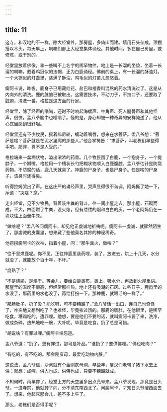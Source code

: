 ```yaml
---
---
---
```

title: 11
---



这寺，和汉地的不一样，除大经堂外，那房屋，多倚山而建。墙用石头垒成，顶棚搭以木头。每天早上，喇嘛们都上大经堂集体诵经。其他时间，多在自己房里，或修炼，或干别的。

经堂里放着佛像，和一些叫不上名字的稀罕物件。地上是一长溜的坐垫，坐着一长溜的喇嘛，戴着鸡冠似的法帽，正为白鹿诵经。佛前的桌上，有一长溜的酥油灯。一个大锅似的灯盏里，装满了酥油，鸡毛似的灯苗儿忽悠着。

瘸阿卡说，昨夜，鹿身子已用藏红花、盐巴和檀香料混熬的药水清洗过了。这是从内向外的清洗。鹿的脏腑已被取出。这需要技术，不动刀子，不拉口子，还要取了脏腑，清洗一番。格拉是这方面的行家。

经堂里，除了经声的嗡嗡，还时不时响起海螺声、牛角声、死人腿骨声和其他怪声，很快，孟八爷脑中也嗡嗡了。怪的是，身心却被一种奇异的安祥腌透了，他从心底里感到很舒坦。

经堂里还有不少牧民，摇着嘛尼轮，蠕动着嘴唇，想来在求菩萨。孟八爷想：“菩萨是啥？菩萨就是在泥水里爬的那些人。”他合掌祷告：“求菩萨，叫老栋们早些得手吧。那罪，真不是人受的。”

格拉端来一盆糊状物，溢出浓浓的药香。几个牧民围了白鹿，一个抱身子，一个提脖子，一个掰嘴。格拉用一个槽状长勺把糊状物顺入白鹿腹腔。孟八爷估计是防腐药物，不防腐的话，鹿几天就臭了。神鹿的尸身子，也是尸身子。任是啥的尸身子，该臭时还得臭。

听得拉姆哭出了声。在这庄严的诵经声里，哭声显得很不谐调。阿妈撕了她一下，斥道：“哭啥？念。”

走出经堂，见不少牧民，背着装牛粪的背斗，往一间小屋走去。那小屋，石砌而成，不大，四面燃了牛粪，没火焰，但有缕缕的烟和白白的灰。一个老阿妈仍在一块块往上面垒牛粪。

“做啥呢？”孟八爷问瘸阿卡，却见他正虔诚地祈祷呢。瘸阿卡一虔诚，就骤然陌生了，那虔诚的皮囊里，想来藏了些他莫名其妙的神秘稀奇。

他捞捞瘸阿卡的衣袖，指着小屋，问：“那牛粪火，做啥？”

“往干里烘鹿呢。你不见，正往神鹿里装药哩，装了，放进去，烘上十几天，水分就没了，就能放个百十年，不坏。”

“烧熟了？”

“不是烧熟，是烘干。等会儿，要给白鹿裹布，裹上，吸水分，再放到火屋里烘。那屋里的温度不很高，但经常那样热，地上还有吸潮的石灰。过些日子，鹿肉里的水没了，那药里的水也没了，再给打扮一下，那神鹿，就跟活的一样了。”

“那肠肚子，扔了没？能吃呀，可不要糟蹋了。”孟八爷话一出口，连自己也奇怪了，咋突地又想到吃了？也难怪，毕竟挨过饿的。那鹿的肠肚，在他眼里，是稀罕吃食，糟蹋吃的，遭罪哩。他想，要是他们不要的话，就叫瘸阿卡要了来，洗净，做成杂碎，热热地吃一碗，大补呢。毕竟是吃食，扔了总是可惜。

“胡说啥？有罪过哩。”瘸阿卡埋怨道。

孟八爷道：“扔了，更有罪过，那可是补品。”“谁扔了？要供佛哩。”“佛也吃肉？”

“有吃的，有不吃的。那金刚亥母，最爱吃动物内脏。”

这说法，孟八爷信，沙湾就有个金刚亥母洞，早些年，屠汉们老带了猪下水去上供；就想：成哩，供人也成，供佛也成，只要不糟蹋就成。

不知何时，雨早停了。经堂上方的天空里多出点亮晕来。孟八爷发现，那竟是日头爷。一进寺院，他就转了向，分不清东南西北了。问瘸阿卡，才知日头爷溜西面去了。想来，他起床那会儿，差不多上午了。

那么，老栋们是否得手呢？